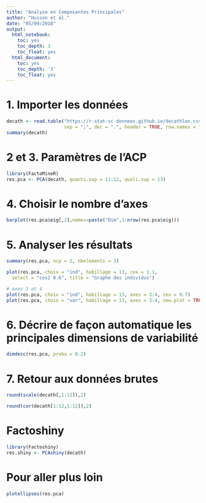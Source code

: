 ---
title: "Analyse en Composantes Principales"
author: "Husson et al."
date: "05/09/2018"
output:
  html_notebook:
    toc: yes
    toc_depth: 3
    toc_float: yes
  html_document:
    toc: yes
    toc_depth: '3'
    toc_float: yes
---

# 1. Importer les données

```{r}
decath <- read.table("https://r-stat-sc-donnees.github.io/decathlon.csv", 
                     sep = ";", dec = ".", header = TRUE, row.names = 1, check.names = FALSE)
summary(decath)
```

# 2 et 3. Paramètres de l'ACP

```{r,message=FALSE,warning=FALSE}
library(FactoMineR)
res.pca <- PCA(decath, quanti.sup = 11:12, quali.sup = 13)
```

# 4. Choisir le nombre d’axes

```{r,fig.width=6,fig.height=5}
barplot(res.pca$eig[,2],names=paste("Dim",1:nrow(res.pca$eig)))
```

# 5. Analyser les résultats

```{r,message=FALSE,warning=FALSE}
summary(res.pca, ncp = 2, nbelements = 3)
```

```{r,message=FALSE,warning=FALSE}
plot(res.pca, choix = "ind", habillage = 13, cex = 1.1,
  select = "cos2 0.6", title = "Graphe des individus")
```

```{r,message=FALSE,warning=FALSE}
# axes 3 et 4
plot(res.pca, choix = "ind", habillage = 13, axes = 3:4, cex = 0.7)
plot(res.pca, choix = "var", habillage = 13, axes = 3:4, new.plot = TRUE)
```

# 6. Décrire de façon automatique les principales dimensions de variabilité

```{r,message=FALSE,warning=FALSE}
dimdesc(res.pca, proba = 0.2)
```

# 7. Retour aux données brutes

```{r,message=FALSE,warning=FALSE}
round(scale(decath[,1:12]),2)
```

```{r,message=FALSE,warning=FALSE}
round(cor(decath[1:12,1:12]),2)
```

# Factoshiny

```{r,message=FALSE,warning=FALSE, eval = FALSE}
library(Factoshiny)
res.shiny <- PCAshiny(decath)
```

# Pour aller plus loin

```{r,message=FALSE,warning=FALSE}
plotellipses(res.pca)
```

